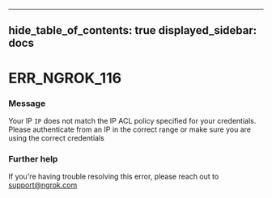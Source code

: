 

---
hide_table_of_contents: true
displayed_sidebar: docs
---


# ERR_NGROK_116

### Message
Your IP `IP` does not match the IP ACL policy specified for your credentials. Please authenticate from an IP in the correct range or make sure you are using the correct credentials

<ErrorDetails error="err_ngrok_116" />



### Further help
If you're having trouble resolving this error, please reach out to [support@ngrok.com](mailto:support@ngrok.com?subject=Help%20with%20ERR_NGROK_116)

